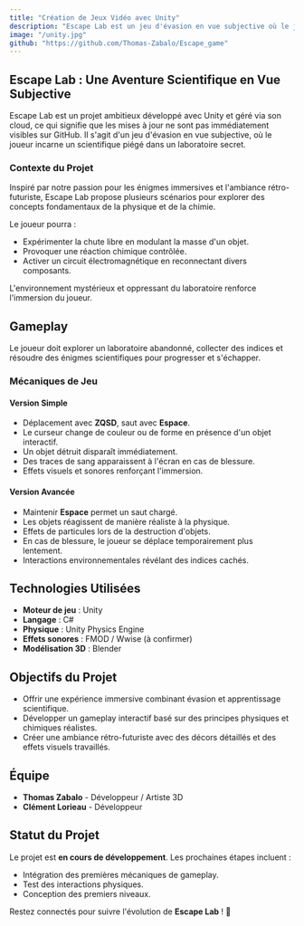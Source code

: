```yaml
---
title: "Création de Jeux Vidéo avec Unity"
description: "Escape Lab est un jeu d'évasion en vue subjective où le joueur incarne un scientifique piégé dans un laboratoire secret. En résolvant des énigmes basées sur la physique et la chimie, il doit trouver un moyen de s'échapper."
image: "/unity.jpg"
github: "https://github.com/Thomas-Zabalo/Escape_game"
---
```


## Escape Lab : Une Aventure Scientifique en Vue Subjective

Escape Lab est un projet ambitieux développé avec Unity et géré via son cloud, ce qui signifie que les mises à jour ne sont pas immédiatement visibles sur GitHub. Il s'agit d'un jeu d'évasion en vue subjective, où le joueur incarne un scientifique piégé dans un laboratoire secret.

### Contexte du Projet

Inspiré par notre passion pour les énigmes immersives et l'ambiance rétro-futuriste, Escape Lab propose plusieurs scénarios pour explorer des concepts fondamentaux de la physique et de la chimie. 

Le joueur pourra :

- Expérimenter la chute libre en modulant la masse d'un objet.
- Provoquer une réaction chimique contrôlée.
- Activer un circuit électromagnétique en reconnectant divers composants.

L'environnement mystérieux et oppressant du laboratoire renforce l'immersion du joueur.

## Gameplay

Le joueur doit explorer un laboratoire abandonné, collecter des indices et résoudre des énigmes scientifiques pour progresser et s'échapper. 

### Mécaniques de Jeu

#### Version Simple
- Déplacement avec **ZQSD**, saut avec **Espace**.
- Le curseur change de couleur ou de forme en présence d'un objet interactif.
- Un objet détruit disparaît immédiatement.
- Des traces de sang apparaissent à l'écran en cas de blessure.
- Effets visuels et sonores renforçant l'immersion.

#### Version Avancée
- Maintenir **Espace** permet un saut chargé.
- Les objets réagissent de manière réaliste à la physique.
- Effets de particules lors de la destruction d'objets.
- En cas de blessure, le joueur se déplace temporairement plus lentement.
- Interactions environnementales révélant des indices cachés.

## Technologies Utilisées

- **Moteur de jeu** : Unity
- **Langage** : C#
- **Physique** : Unity Physics Engine
- **Effets sonores** : FMOD / Wwise (à confirmer)
- **Modélisation 3D** : Blender

## Objectifs du Projet

- Offrir une expérience immersive combinant évasion et apprentissage scientifique.
- Développer un gameplay interactif basé sur des principes physiques et chimiques réalistes.
- Créer une ambiance rétro-futuriste avec des décors détaillés et des effets visuels travaillés.

## Équipe

- **Thomas Zabalo** - Développeur / Artiste 3D
- **Clément Lorieau** - Développeur

## Statut du Projet

Le projet est **en cours de développement**. Les prochaines étapes incluent :

- Intégration des premières mécaniques de gameplay.
- Test des interactions physiques.
- Conception des premiers niveaux.

Restez connectés pour suivre l'évolution de **Escape Lab** ! 🚀
